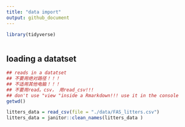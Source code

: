 ```yaml
---
title: "data import"
output: github_document
---
```


```r

library(tidyverse)



```
## loading a datatset
```r
## reads in a datatset
## 不要用绝对路径！！！
## 不适用其他电脑！！！
## 不要用read。csv， 用read_csv!!!
## don't use "view "inside a Rmarkdown!!! use it in the console
getwd()

litters_data = read_csv(file = "./data/FAS_litters.csv")
litters_data = janitor::clean_names(litters_data )

```

